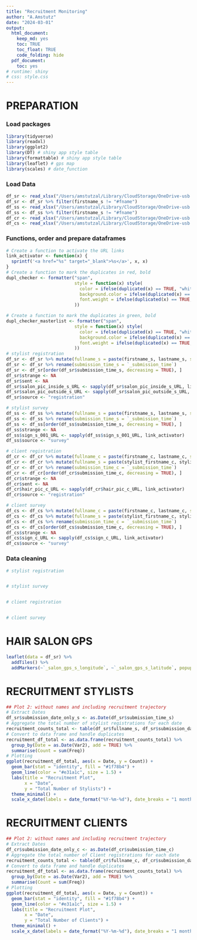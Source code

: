 ```yaml
---
title: "Recruitment Monitoring"
author: "A.Amstutz"
date: "2024-03-01"
output:
  html_document:
    keep_md: yes
    toc: TRUE
    toc_float: TRUE
    code_folding: hide
  pdf_document:
    toc: yes
# runtime: shiny
# css: style.css
---
```

# PREPARATION
### Load packages
```r
library(tidyverse)
library(readxl)
library(ggplot2)
library(DT) # shiny app style table
library(formattable) # shiny app style table
library(leaflet) # gps map
library(scales) # date_function
```

### Load Data
```r
df_sr <- read_xlsx("/Users/amstutzal/Library/CloudStorage/OneDrive-usb.ch/Dokumente - SALON/General/15_data/sr.xlsx")
df_sr <- df_sr %>% filter(firstname_s != "#fname")
df_ss <- read_xlsx("/Users/amstutzal/Library/CloudStorage/OneDrive-usb.ch/Dokumente - SALON/General/15_data/ss.xlsx")
df_ss <- df_ss %>% filter(firstname_s != "#fname")
df_cr <- read_xlsx("/Users/amstutzal/Library/CloudStorage/OneDrive-usb.ch/Dokumente - SALON/General/15_data/cr.xlsx")
df_cs <- read_xlsx("/Users/amstutzal/Library/CloudStorage/OneDrive-usb.ch/Dokumente - SALON/General/15_data/cs.xlsx")
```

### Functions, order and prepare dataframes
```r
# Create a function to activate the URL links
link_activator <- function(x) {
  sprintf('<a href="%s" target="_blank">%s</a>', x, x)
}
# Create a function to mark the duplicates in red, bold
dupl_checker <- formatter("span",
                          style = function(x) style(
                            color = ifelse(duplicated(x) == TRUE, "white", "black"),
                            background.color = ifelse(duplicated(x) == TRUE, "red", "white"),
                            font.weight = ifelse(duplicated(x) == TRUE, "bold", "normal")
                          ))

# Create a function to mark the duplicates in green, bold
dupl_checker_masterlist <- formatter("span",
                          style = function(x) style(
                            color = ifelse(duplicated(x) == TRUE, "white", "black"),
                            background.color = ifelse(duplicated(x) == TRUE, "green", "white"),
                            font.weight = ifelse(duplicated(x) == TRUE, "bold", "normal")
                          ))
# stylist registration
df_sr <- df_sr %>% mutate(fullname_s = paste(firstname_s, lastname_s, sep = " "))
df_sr <- df_sr %>% rename(submission_time_s = `_submission_time`)
df_sr <- df_sr[order(df_sr$submission_time_s, decreasing = TRUE), ]
df_sr$strange <- NA
df_sr$sent <- NA
df_sr$salon_pic_inside_s_URL <- sapply(df_sr$salon_pic_inside_s_URL, link_activator)
df_sr$salon_pic_outside_s_URL <- sapply(df_sr$salon_pic_outside_s_URL, link_activator)
df_sr$source <- "registration"

# stylist survey
df_ss <- df_ss %>% mutate(fullname_s = paste(firstname_s, lastname_s, sep = " "))
df_ss <- df_ss %>% rename(submission_time_s = `_submission_time`)
df_ss <- df_ss[order(df_ss$submission_time_s, decreasing = TRUE), ]
df_ss$strange <- NA
df_ss$sign_s_001_URL <- sapply(df_ss$sign_s_001_URL, link_activator)
df_ss$source <- "survey"

# client registration
df_cr <- df_cr %>% mutate(fullname_c = paste(firstname_c, lastname_c, sep = " "))
df_cr <- df_cr %>% mutate(fullname_s = paste(stylist_firstname_c, stylist_lastname_c, sep = " "))
df_cr <- df_cr %>% rename(submission_time_c = `_submission_time`)
df_cr <- df_cr[order(df_cr$submission_time_c, decreasing = TRUE), ]
df_cr$strange <- NA
df_cr$sent <- NA
df_cr$hair_pic_c_URL <- sapply(df_cr$hair_pic_c_URL, link_activator)
df_cr$source <- "registration"

# client survey
df_cs <- df_cs %>% mutate(fullname_c = paste(firstname_c, lastname_c, sep = " "))
df_cs <- df_cs %>% mutate(fullname_s = paste(stylist_firstname_c, stylist_lastname_c, sep = " "))
df_cs <- df_cs %>% rename(submission_time_c = `_submission_time`)
df_cs <- df_cs[order(df_cs$submission_time_c, decreasing = TRUE), ]
df_cs$strange <- NA
df_cs$sign_c_URL <- sapply(df_cs$sign_c_URL, link_activator)
df_cs$source <- "survey"
```

### Data cleaning
```r
# stylist registration


# stylist survey


# client registration


# client survey


```

# HAIR SALON GPS
```r
leaflet(data = df_sr) %>%
  addTiles() %>%
  addMarkers(~`_salon_gps_s_longitude`, ~`_salon_gps_s_latitude`, popup = ~fullname_s)
```

# RECRUITMENT STYLISTS
```r
## Plot 2: without names and including recruitment trajectory
# Extract Dates
df_sr$submission_date_only_s <- as.Date(df_sr$submission_time_s)
# Aggregate the total number of stylist registrations for each date
recruitment_counts_total <- table(df_sr$fullname_s, df_sr$submission_date_only_s)
# Convert to data frame and handle duplicates
recruitment_df_total <- as.data.frame(recruitment_counts_total) %>%
  group_by(Date = as.Date(Var2), add = TRUE) %>%
  summarise(Count = sum(Freq))
# Plotting
ggplot(recruitment_df_total, aes(x = Date, y = Count)) +
  geom_bar(stat = "identity", fill = "#1f78b4") +  
  geom_line(color = "#e31a1c", size = 1.5) +  
  labs(title = "Recruitment Plot",
       x = "Date",
       y = "Total Number of Stylists") +
  theme_minimal() +
  scale_x_date(labels = date_format("%Y-%m-%d"), date_breaks = "1 month")
```

# RECRUITMENT CLIENTS
```r
## Plot 2: without names and including recruitment trajectory
# Extract Dates
df_cr$submission_date_only_c <- as.Date(df_cr$submission_time_c)
# Aggregate the total number of Client registrations for each date
recruitment_counts_total <- table(df_cr$fullname_c, df_cr$submission_date_only_c)
# Convert to data frame and handle duplicates
recruitment_df_total <- as.data.frame(recruitment_counts_total) %>%
  group_by(Date = as.Date(Var2), add = TRUE) %>%
  summarise(Count = sum(Freq))
# Plotting
ggplot(recruitment_df_total, aes(x = Date, y = Count)) +
  geom_bar(stat = "identity", fill = "#1f78b4") +  
  geom_line(color = "#e31a1c", size = 1.5) +  
  labs(title = "Recruitment Plot",
       x = "Date",
       y = "Total Number of Clients") +
  theme_minimal() +
  scale_x_date(labels = date_format("%Y-%m-%d"), date_breaks = "1 month")
```


